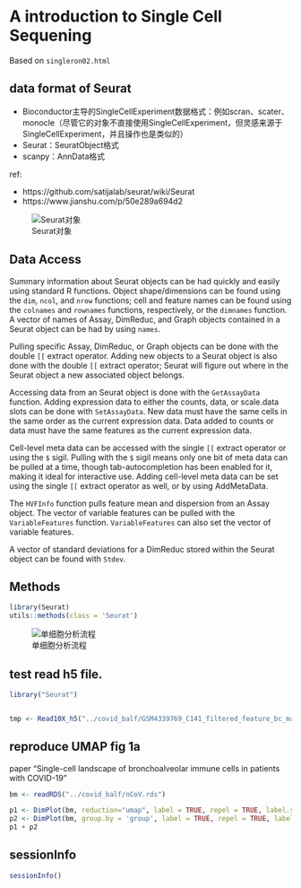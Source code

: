 # A introduction to Single Cell Sequening

Based on `singleron02.html`

## data format of Seurat
* Bioconductor主导的SingleCellExperiment数据格式：例如scran、scater、monocle（尽管它的对象不直接使用SingleCellExperiment，但灵感来源于SingleCellExperiment，并且操作也是类似的）
* Seurat：SeuratObject格式
* scanpy：AnnData格式

ref: 

* https://github.com/satijalab/seurat/wiki/Seurat
* https://www.jianshu.com/p/50e289a694d2

![Seurat对象](./figure/Seurat对象.png)

## Data Access
Summary information about Seurat objects can be had quickly and easily using standard R functions. Object shape/dimensions can be found using the `dim`, `ncol`, and `nrow` functions; cell and feature names can be found using the `colnames` and `rownames` functions, respectively, or the `dimnames` function. A vector of names of Assay, DimReduc, and Graph objects contained in a Seurat object can be had by using `names`.

Pulling specific Assay, DimReduc, or Graph objects can be done with the double `[[` extract operator. Adding new objects to a Seurat object is also done with the double `[[` extract operator; Seurat will figure out where in the Seurat object a new associated object belongs.

Accessing data from an Seurat object is done with the `GetAssayData` function. Adding expression data to either the counts, data, or scale.data slots can be done with `SetAssayData`. New data must have the same cells in the same order as the current expression data. Data added to counts or data must have the same features as the current expression data.

Cell-level meta data can be accessed with the single `[[` extract operator or using the `$` sigil. Pulling with the `$` sigil means only one bit of meta data can be pulled at a time, though tab-autocompletion has been enabled for it, making it ideal for interactive use. Adding cell-level meta data can be set using the single `[[` extract operator as well, or by using AddMetaData.

The `HVFInfo` function pulls feature mean and dispersion from an Assay object. The vector of variable features can be pulled with the `VariableFeatures` function. `VariableFeatures` can also set the vector of variable features.

A vector of standard deviations for a DimReduc stored within the Seurat object can be found with `Stdev`.

## Methods

```r
library(Seurat)
utils::methods(class = 'Seurat')
```

![单细胞分析流程](./figure/单细胞分析流程.png)


## test read h5 file.
```r
library("Seurat")


tmp <- Read10X_h5("../covid_balf/GSM4339769_C141_filtered_feature_bc_matrix.h5")


```

## reproduce  UMAP fig 1a

paper "Single-cell landscape of bronchoalveolar immune cells in patients with COVID-19"

```r
bm <- readRDS("../covid_balf/nCoV.rds")

p1 <- DimPlot(bm, reduction="umap", label = TRUE, repel = TRUE, label.size = 2.5) + NoLegend()
p2 <- DimPlot(bm, group.by = 'group', label = TRUE, repel = TRUE, label.size = 2.5)
p1 + p2

```

## sessionInfo
```r
sessionInfo()
```